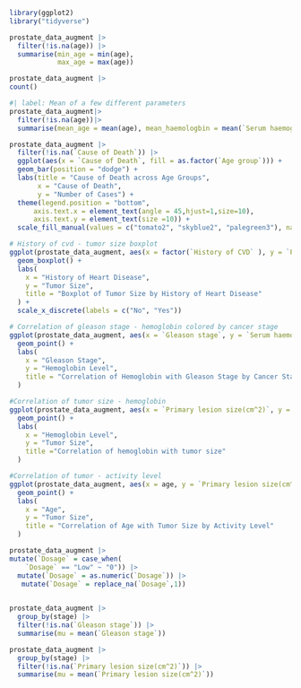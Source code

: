 ```r
library(ggplot2)
library("tidyverse")
```

```r
prostate_data_augment |>
  filter(!is.na(age)) |>
  summarise(min_age = min(age),
            max_age = max(age))

prostate_data_augment |>
count()

```

```r
#| label: Mean of a few different parameters
prostate_data_augment|>
  filter(!is.na(age))|>
  summarise(mean_age = mean(age), mean_haemologbin = mean(`Serum haemoglobin level`), mean_sbp = mean(`Systolic blood pressure`), mean_dbp = mean(`Diastolic blood pressure`))
```


```r
prostate_data_augment |>
  filter(!is.na(`Cause of Death`)) |>
  ggplot(aes(x = `Cause of Death`, fill = as.factor(`Age group`))) +
  geom_bar(position = "dodge") +
  labs(title = "Cause of Death across Age Groups",
       x = "Cause of Death",
       y = "Number of Cases") +
  theme(legend.position = "bottom", 
      axis.text.x = element_text(angle = 45,hjust=1,size=10), 
      axis.text.y = element_text(size =10)) +
  scale_fill_manual(values = c("tomato2", "skyblue2", "palegreen3"), name = "Age group", labels = c("< 75 years", "75 to 80 years", "> 80 years")) 
```

```r
# History of cvd - tumor size boxplot
ggplot(prostate_data_augment, aes(x = factor(`History of CVD` ), y = `Primary lesion size(cm^2)`)) +
  geom_boxplot() +
  labs(
    x = "History of Heart Disease",
    y = "Tumor Size",
    title = "Boxplot of Tumor Size by History of Heart Disease"
  ) +
  scale_x_discrete(labels = c("No", "Yes"))

# Correlation of gleason stage - hemoglobin colored by cancer stage
ggplot(prostate_data_augment, aes(x = `Gleason stage`, y = `Serum haemoglobin level`, color = stage)) +
  geom_point() +
  labs(
    x = "Gleason Stage",
    y = "Hemoglobin Level",
    title = "Correlation of Hemoglobin with Gleason Stage by Cancer Stage"
  )

#Correlation of tumor size - hemoglobin
ggplot(prostate_data_augment, aes(x = `Primary lesion size(cm^2)`, y = `Serum haemoglobin level`)) +
  geom_point() +
  labs(
    x = "Hemoglobin Level",
    y = "Tumor Size",
    title ="Correlation of hemoglobin with tumor size"
  )

#Correlation of tumor - activity level 
ggplot(prostate_data_augment, aes(x = age, y = `Primary lesion size(cm^2)`, fill = `Activity Level`)) +
  geom_point() +
  labs(
    x = "Age",
    y = "Tumor Size",
    title = "Correlation of Age with Tumor Size by Activity Level"
  )

prostate_data_augment |>
mutate(`Dosage` = case_when(
    `Dosage` == "Low" ~ "0")) |>
  mutate(`Dosage` = as.numeric(`Dosage`)) |>
   mutate(`Dosage` = replace_na(`Dosage`,1))
 

```

```r
prostate_data_augment |>
  group_by(stage) |>
  filter(!is.na(`Gleason stage`)) |>
  summarise(mu = mean(`Gleason stage`))
```

```r
prostate_data_augment |>
  group_by(stage) |>
  filter(!is.na(`Primary lesion size(cm^2)`)) |>
  summarise(mu = mean(`Primary lesion size(cm^2)`))

```


